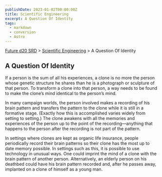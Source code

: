 ```yaml
---
publishDate: 2023-01-02T00:00:00Z
title: Scientific Engineering
excerpt: A Question Of Identity
tags:
  - markdown
  - conversion
  - Astro
---
```






[Future d20 SRD](/#futureD20) > [Scientific Engineering](future-d20-srd-scientific-engineering-index) > A Question Of Identity




## A Question Of Identity


If a person is the sum of all his experiences, a clone is no more the person whose genetic structure he shares than he is a photograph or sculpture of that person. To transform a clone into that person, a way needs to be found to make the clone’s mind identical to the person’s mind.


In many campaign worlds, the person involved makes a recording of his brain pattern and transfers the pattern to the clone while it is still in a formative stage. (Exactly how this is accomplished varies widely from setting to setting.) The clone awakens with all the memories and experiences of the person up to the point of the recording—anything that happens to the person after the recording is not part of the pattern.


In settings where clones are kept as organic life insurance, people periodically record their brain patterns so their clone has the most up to date memory possible. In settings such as this, it is possible to use technology in unusual ways. One could imprint the mind of a clone with the brain pattern of another person. Alternatively, an elderly person on his deathbed could have his brain pattern recorded and, after he passes away, implanted on a clone of himself as a young man.



